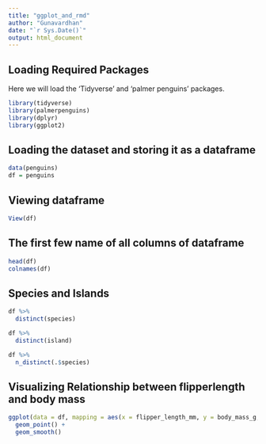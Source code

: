 ```yaml
---
title: "ggplot_and_rmd"
author: "Gunavardhan"
date: "`r Sys.Date()`"
output: html_document
---
```


## Loading Required Packages
Here we will load the 'Tidyverse' and 'palmer penguins' packages.
```r
library(tidyverse)
library(palmerpenguins)
library(dplyr)
library(ggplot2)
```

## Loading the dataset and storing it as a dataframe
```r
data(penguins)
df = penguins
```

## Viewing dataframe
```r
View(df)
```

## The first few name of all columns of dataframe
```r
head(df)
colnames(df)
```
## Species and Islands
```r
df %>% 
  distinct(species)

df %>% 
  distinct(island)

df %>% 
  n_distinct(.$species)
```
## Visualizing Relationship between flipperlength and body mass
```r
ggplot(data = df, mapping = aes(x = flipper_length_mm, y = body_mass_g, color = species)) +
  geom_point() + 
  geom_smooth()
```


